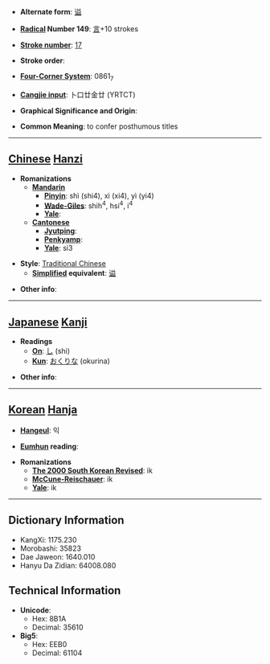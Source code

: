 * '''Alternate form''': [[谥]]

* '''[[Wiktionary:Chinese radical index| Radical]] Number 149''': [[Wiktionary:Chinese radical index 言|言]]+10 strokes

* '''[[Wiktionary:Chinese total strokes index|Stroke number]]''': [[Wiktionary:Chinese total strokes index 17|17]]

* '''Stroke order''': 

* '''[[Wiktionary:Chinese four corner index|Four-Corner System]]''': 0861<sub>7</sub>

* '''[[Wiktionary:Chinese Cangjie index|Cangjie input]]''': 卜口廿金廿 (YRTCT)

* '''Graphical Significance and Origin''': 

* '''Common Meaning''': to confer posthumous titles

----

== [[Chinese]] [[Hanzi]] ==

* '''Romanizations'''
** '''[[Mandarin]]'''
*** '''[[Pinyin]]''': shì (shi4), xì (xi4), yì (yi4)
*** '''[[Wade-Giles]]''': shih<sup>4</sup>, hsi<sup>4</sup>, i<sup>4</sup>
*** '''[[Yale]]''': 
** '''[[Cantonese]]'''
*** '''[[Jyutping]]''':
*** '''[[Penkyamp]]''': 
*** '''[[Yale]]''': si3

* '''Style''': [[Traditional Chinese]] 
** '''[[Simplified Chinese|Simplified]] equivalent''': [[谥]]

* '''Other info''': 

----

== [[Japanese]] [[Kanji]] ==

* '''Readings'''
** '''[[On]]''': [[し]] (shi)
** '''[[Kun]]''': [[おくりな]] (okurina)

* '''Other info''':  

----

== [[Korean]] [[Hanja]] ==

* '''[[Hangeul]]''': 익

* '''[[Eumhun]] reading''': 

* '''Romanizations'''
** '''[[The 2000 South Korean Revised Romanization|The 2000 South Korean Revised]]''': ik
** '''[[McCune-Reischauer]]''': ik
** '''[[Yale]]''': ik

----

== Dictionary Information ==

* KangXi: 1175.230
* Morobashi: 35823
* Dae Jaweon: 1640.010
* Hanyu Da Zidian: 64008.080

== Technical Information ==

* '''Unicode''':
** Hex: 8B1A
** Decimal: 35610
* '''Big5''':
** Hex: EEB0
** Decimal: 61104